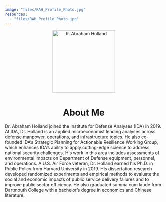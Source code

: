 ```yaml
---
image: "files/RAH_Profile_Photo.jpg"
resources:
  - "files/RAH_Profile_Photo.jpg"
---
```


```{=html}
<div style="text-align:center; margin-bottom: 1rem;">
  <img
    src="files/RAH_Profile_Photo.jpg"
    alt="R. Abraham Holland"
    style="width:200px; /* no border-radius, so it stays square */ margin-bottom:0.5rem;"
  />
  <h1>About Me</h1>
</div>

```

Dr. Abraham Holland joined the Institute for Defense Analyses (IDA) in 2019. At IDA, Dr. Holland is an applied microeconomist leading analyses across defense manpower, operations, and infrastructure topics. He also co-founded IDA’s Strategic Planning for Actionable Resilience Working Group, which enhances IDA’s ability to apply cutting-edge science to address national security challenges. His work in this area includes assessments of environmental impacts on Department of Defense equipment, personnel, and operations. A U.S. Air Force veteran, Dr. Holland earned his Ph.D. in Public Policy from Harvard University in 2019. His dissertation research developed randomized experiments and empirical methods to evaluate the social and economic impacts of public service delivery failures and to improve public sector efficiency. He also graduated summa cum laude from Dartmouth College with a bachelor’s degree in economics and Chinese literature.